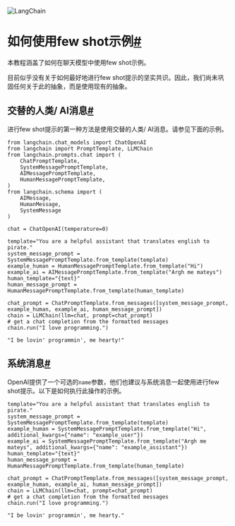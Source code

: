 

<Head>
  <script>
    {
      `(function() {
         var _hmt = _hmt || [];
(function() {
  var hm = document.createElement("script");
  hm.src = "https://hm.baidu.com/hm.js?e60fb290e204e04c5cb6f79b0ac1e697";
  var s = document.getElementsByTagName("script")[0]; 
  s.parentNode.insertBefore(hm, s);
})();
       })();`
    }
  </script>
</Head>

![LangChain](https://pica.zhimg.com/50/v2-56e8bbb52aa271012541c1fe1ceb11a2_r.gif)





如何使用few shot示例[#](#how-to-use-few-shot-examples "此标题的永久链接")
===========================================================

本教程涵盖了如何在聊天模型中使用few shot示例。

目前似乎没有关于如何最好地进行few shot提示的坚实共识。因此，我们尚未巩固任何关于此的抽象，而是使用现有的抽象。

交替的人类/ AI消息[#](#alternating-human-ai-messages "此标题的永久链接")
---------------------------------------------------------

进行few shot提示的第一种方法是使用交替的人类/ AI消息。请参见下面的示例。

```
from langchain.chat_models import ChatOpenAI
from langchain import PromptTemplate, LLMChain
from langchain.prompts.chat import (
    ChatPromptTemplate,
    SystemMessagePromptTemplate,
    AIMessagePromptTemplate,
    HumanMessagePromptTemplate,
)
from langchain.schema import (
    AIMessage,
    HumanMessage,
    SystemMessage
)

```

```
chat = ChatOpenAI(temperature=0)

```

```
template="You are a helpful assistant that translates english to pirate."
system_message_prompt = SystemMessagePromptTemplate.from_template(template)
example_human = HumanMessagePromptTemplate.from_template("Hi")
example_ai = AIMessagePromptTemplate.from_template("Argh me mateys")
human_template="{text}"
human_message_prompt = HumanMessagePromptTemplate.from_template(human_template)

```

```
chat_prompt = ChatPromptTemplate.from_messages([system_message_prompt, example_human, example_ai, human_message_prompt])
chain = LLMChain(llm=chat, prompt=chat_prompt)
# get a chat completion from the formatted messages
chain.run("I love programming.")

```

```
"I be lovin' programmin', me hearty!"

```

系统消息[#](#system-messages "此标题的永久链接")
------------------------------------

OpenAI提供了一个可选的`name`参数，他们也建议与系统消息一起使用进行few shot提示。以下是如何执行此操作的示例。

```
template="You are a helpful assistant that translates english to pirate."
system_message_prompt = SystemMessagePromptTemplate.from_template(template)
example_human = SystemMessagePromptTemplate.from_template("Hi", additional_kwargs={"name": "example_user"})
example_ai = SystemMessagePromptTemplate.from_template("Argh me mateys", additional_kwargs={"name": "example_assistant"})
human_template="{text}"
human_message_prompt = HumanMessagePromptTemplate.from_template(human_template)

```

```
chat_prompt = ChatPromptTemplate.from_messages([system_message_prompt, example_human, example_ai, human_message_prompt])
chain = LLMChain(llm=chat, prompt=chat_prompt)
# get a chat completion from the formatted messages
chain.run("I love programming.")

```

```
"I be lovin' programmin', me hearty."

```

